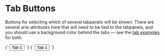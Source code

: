 
<Meta title="Objects/Button--tab" />

# Tab Buttons

Buttons for selecting which of several tabpanels will be shown. There are several aria-attributes here that will need to be tied to the tabpanels, and you should use a background color behind the tabs — see the [tab examples](/?path=/story/components-tabs--tabs) for both.

<Canvas>
  <Story name="Button--tab">
    {`
      <button class="o-button o-button--tab u-h6" type="button" role="tab" aria-selected="false" aria-controls="tab-panel-1" id="tab-1" tabindex="-1">
        Tab 1
      </button>
    `}
  </Story>
   <Story name="Button--tab [selected]">
    {`
      <button class="o-button o-button--tab u-h6" type="button" role="tab" aria-selected="true" aria-controls="tab-panel-1" id="tab-1" tabindex="-1">
        Tab 1
      </button>
    `}
  </Story>
</Canvas>
